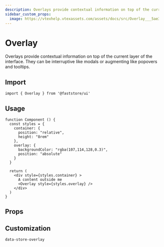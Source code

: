 ```yaml
---
description: Overlays provide contextual information on top of the current layer of the interface.
sidebar_custom_props: 
  image: https://vtexhelp.vtexassets.com/assets/docs/src/Overlay___5ae3e4dc6b4b413cf33295d52a64fac0.png
---
```



# Overlay

Overlays provide contextual information on top of the current layer of the interface. They can be interruptive like modals or augmenting like popovers and tooltips.

## Import

```tsx
import { Overlay } from '@faststore/ui'
```

## Usage

```tsx live
function Component () {
  const styles = {
    container: {
      position: "relative",
      height: "8rem"
    },
    overlay: {
      backgroundColor: "rgba(107,114,128,0.3)",
      position: "absolute"
    }
  }

  return (
    <div style={styles.container} >
      A content outside me
      <Overlay style={styles.overlay} />
    </div>
  )
}
```

## Props

<PropsSection name="Overlay" />

## Customization

`data-store-overlay`
